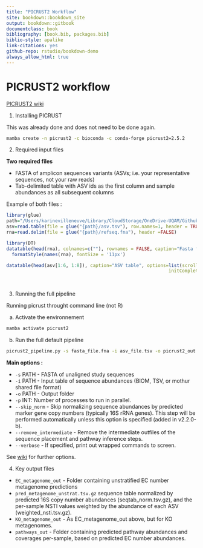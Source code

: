 ```yaml
--- 
title: "PICRUST2 Workflow"
site: bookdown::bookdown_site
output: bookdown::gitbook
documentclass: book
bibliography: [book.bib, packages.bib]
biblio-style: apalike
link-citations: yes
github-repo: rstudio/bookdown-demo
always_allow_html: true
---
```


# PICRUST2 workflow

[PICRUST2 wiki](https://github.com/picrust/picrust2/wiki)

1. Installing PICRUST

This was already done and does not need to be done again. 
```bash
mamba create -n picrust2 -c bioconda -c conda-forge picrust2=2.5.2
``` 

2. Required input files

**Two required files**

- FASTA of amplicon sequences variants (ASVs; i.e. your representative sequences, not your raw reads) 
- Tab-delimited table with ASV ids as the first column and sample abundances as all subsequent columns

Example of both files : 

```r
library(glue)
path="/Users/karinevilleneuve/Library/CloudStorage/OneDrive-UQAM/Github/picrust2_workflow/example_data"
asv=read.table(file = glue("{path}/asv.tsv"), row.names=1, header = TRUE, check.names=FALSE)
rna=read.delim(file = glue("{path}/refseq.fna"), header =FALSE)
```

```r
library(DT)
datatable(head(rna), colnames=c(""), rownames = FALSE, caption="Fasta file", options=list(scrollX=T, dom = 't', paging=FALSE, ordering=FALSE)) %>% 
  formatStyle(names(rna), fontSize = '11px')     

datatable(head(asv[1:6, 1:8]), caption="ASV table", options=list(scrollX=T, dom = 't', paging=FALSE, ordering=FALSE,
                                                            initComplete = JS("function(settings, json) {",
                                                                              "$(this.api().table().header()).css({'font-size': '12px'});",
                                                                              "}"))) %>% formatStyle(columns = colnames(.$x$data), `font-size` = '12px')
``` 

3. Running the full pipeline 

Running picrust throught command line (not R)

a. Activate the environnement
```bash
mamba activate picrust2
```

b. Run the full default pipeline
```bash
picrust2_pipeline.py -s fasta_file.fna -i asv_file.tsv -o picrust2_out -p 12
```

**Main options :**

- `-s` PATH - FASTA of unaligned study sequences
- `-i` PATH - Input table of sequence abundances (BIOM, TSV, or mothur shared file format)
- `-o` PATH - Output folder
- `-p` INT: Number of processes to run in parallel.
- `--skip_norm` - Skip normalizing sequence abundances by predicted marker gene copy numbers (typically 16S rRNA genes). This step will be performed automatically unless this option is specified (added in v2.2.0-b).
- `--remove_intermediate` - Remove the intermediate outfiles of the sequence placement and pathway inference steps.
- `--verbose` - If specified, print out wrapped commands to screen.

See [wiki](https://github.com/picrust/picrust2/wiki/Full-pipeline-script) for further options. 

4. Key output files 

- `EC_metagenome_out` - Folder containing unstratified EC number metagenome predictions
- `pred_metagenome_unstrat.tsv.gz` sequence table normalized by predicted 16S copy number abundances (seqtab_norm.tsv.gz), and the per-sample NSTI values weighted by the abundance of each ASV (weighted_nsti.tsv.gz).
- `KO_metagenome_out` - As EC_metagenome_out above, but for KO metagenomes.
- `pathways_out` - Folder containing predicted pathway abundances and coverages per-sample, based on predicted EC number abundances.

